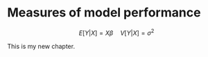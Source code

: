 # Measures of model performance

$$
E[Y|X] = X\beta \quad V[Y|X] = \sigma^2
$$

This is my new chapter.

